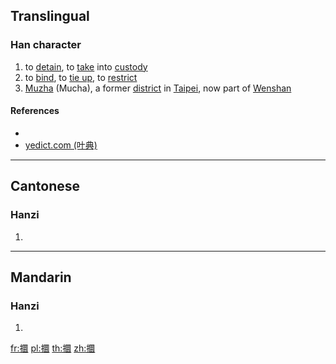 ==Translingual==

===Han character===
{{Han char|rn=64|rad=手|as=16|sn=19|four=56000|canj=QWWV|ids=⿰扌圜}}

# to [[detain]], to [[take]] into [[custody]]
# to [[bind]], to [[tie up]], to [[restrict]]
# [[w:Muzha District|Muzha]] (Mucha), a former [[district]] in [[Taipei]], now part of [[w:Wenshan District|Wenshan]]

====References====
* {{Han ref|kx=0462.330|dkj=12962|dj=0811.330|hdz=31982.170|uh=650C|ud=25868|bh=F246|bd=62022}}
* [http://yedict.com/htm/65/650C.htm yedict.com (叶典)]

----

==Cantonese==

===Hanzi===
{{yue-hanzi|jyut=[[waan6]]|y=waan6}}

# {{defn|lang=yue|sort=手16}}

----

==Mandarin==

===Hanzi===
{{cmn-hanzi|pin=[[huǎn]] ([[huan3]])|wg=huan<sup>3</sup>}}

# {{defn|lang=cmn|sort=手16}}

[[fr:攌]]
[[pl:攌]]
[[th:攌]]
[[zh:攌]]